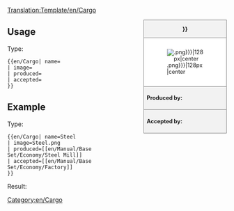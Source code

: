 [[Translation:Template/en/Cargo]]
<noinclude></noinclude><!--
--><div style="float:right; width:15em; font-size:90%; border:1px solid gray; background-color:#f2f2f2; margin-left:1em; margin-bottom:1em">
<div style="text-align:center; border-bottom:1px solid gray"><strong>{{{name|{{PAGENAME}}}}}</strong></div>
<div style="padding:1em; background-color:white">[[File:en/{{{image|{{PAGENAME}}.png}}}|128px|center]]</div>
<div style="border-top:1px solid gray; padding:0.5em"><strong>Produced by:</strong> {{{produced}}}</div>
<div style="border-top:1px solid gray; padding:0.5em"><strong>Accepted by:</strong> {{{accepted}}}</div>
</div><noinclude>

{{en/-}}
==Usage==
Type:
<pre>{{en/Cargo| name=
| image=
| produced=
| accepted=
}}</pre>

==Example==
Type:
<pre>{{en/Cargo| name=Steel
| image=Steel.png
| produced=[[en/Manual/Base Set/Economy/Steel Mill]]
| accepted=[[en/Manual/Base Set/Economy/Factory]]
}}</pre>
Result:
{{en/Cargo| name=Steel
| image=Steel.png
| produced=[[en/Manual/Base Set/Economy/Steel Mill]]
| accepted=[[en/Manual/Base Set/Economy/Factory]]
}}
</noinclude><includeonly>[[Category:en/Cargo]]</includeonly>